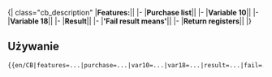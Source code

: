 <noinclude>{{pl/Development/NewGRF/inne strony|en= <!--:Template:CB-->newgrf-specs.tt-wiki.net/wiki/Template:CB
|pl=Template:pl/Development/NewGRF/NFO Specs/Callback
|language_page=
}} {{en/-}}</noinclude><!--
 ^ całość dodana ^
-->{| class="cb_description"
|'''Features:'''||{{{features}}}
|-
|'''Purchase list'''||{{{purchase|no}}}
|-
|'''Variable 10'''||{{{var10|n/a}}}
|-
|'''Variable 18'''||{{{var18|n/a}}}
|-
|'''Result'''||{{{result}}}
|-
|'''<span title='Wynik niepowodzenia oznacza'>'Fail result means'</span>'''||{{{fail}}}
|-
|'''Return registers'''||{{{registers|n/a}}}
|}

<noinclude>
== Używanie ==
<pre>
{{en/CB|features=...|purchase=...|var10=...|var18=...|result=...|fail=...|registers=...}}
</pre>
</noinclude><noinclude>[[Category:pl/User/Extrazi/szablony|{{PAGENAME}}]]</noinclude>